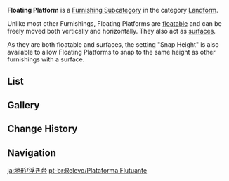 {{Terminology Infobox
|title        = Floating Platform
|image        = Icon Housing Landform Floating Platform.png
|type         = Item Groups
|type2        = Furnishing Subcategories
|type3        = Exterior Furnishings
|type4        = Landform
}}
'''Floating Platform''' is a [[Furnishing Subcategory]] in the category [[Landform]].

Unlike most other Furnishings, Floating Platforms are [[Furnishing/List/By Feature#Floatable Furnishings|floatable]] and can be freely moved both vertically and horizontally. They also act as [[Furnishing/List/By Feature#Surface Furnishings|surface]]s.

As they are both floatable and surfaces, the setting "Snap Height" is also available to allow Floating Platforms to snap to the same height as other furnishings with a surface.

==List==
{{Furnishings by Category Table
|Landform Floating Platform
|nocategory = 1
|height = 1
|version = 1
}}

==Gallery==
{{Furnishings by Category Gallery|Landform Floating Platform}}

==Change History==
{{Change History|2.2}}

==Navigation==
{{Furnishing Navbox|exterior}}

[[Category:Landform Floating Platform| ]]

[[ja:地形/浮き台]]
[[pt-br:Relevo/Plataforma Flutuante]]